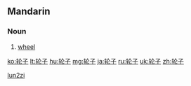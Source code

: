 {{Hani-forms|[[轮]][[子]]|[[輪子]]}}
==Mandarin==

===Noun===
{{cmn-noun|s|pin=lúnzi|pint=lun2zi|tra=輪子|sim=轮子|rs=车04}}

# {{Intermediate Mandarin|lang=cmn|sc=Hans|sort=lun2zi}} [[wheel]]

[[Category:cmn:Simple machines in simplified script|lun2zi]]

[[ko:轮子]]
[[lt:轮子]]
[[hu:轮子]]
[[mg:轮子]]
[[ja:轮子]]
[[ru:轮子]]
[[uk:轮子]]
[[zh:轮子]]
